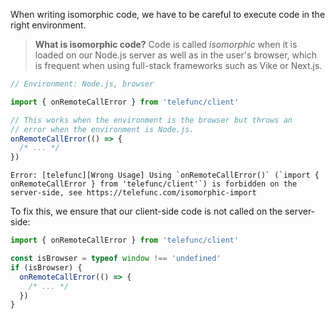 When writing isomorphic code, we have to be careful to execute code in the right environment.

> **What is isomorphic code?** Code is called _isomorphic_ when it is loaded on our Node.js server as well as in the user's browser, which is frequent when using full-stack frameworks such as Vike or Next.js.

```js
// Environment: Node.js, browser

import { onRemoteCallError } from 'telefunc/client'

// This works when the environment is the browser but throws an
// error when the environment is Node.js.
onRemoteCallError(() => {
  /* ... */
})
```

```
Error: [telefunc][Wrong Usage] Using `onRemoteCallError()` (`import { onRemoteCallError } from 'telefunc/client'`) is forbidden on the server-side, see https://telefunc.com/isomorphic-import
```

To fix this, we ensure that our client-side code is not called on the server-side:

```js
import { onRemoteCallError } from 'telefunc/client'

const isBrowser = typeof window !== 'undefined'
if (isBrowser) {
  onRemoteCallError(() => {
    /* ... */
  })
}
```
